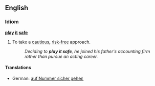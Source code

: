 ==English==

===Idiom===
'''[[play]] [[it]] [[safe]]'''

# {{idiom}} To take a [[cautious]], [[risk-free]] approach.
#: ''Deciding to '''play it safe''',  he joined his father's accounting firm rather than pursue an acting career.''

====Translations====
{{trans-top|take a cautious, risk-free approach}}
* German: [[auf Nummer sicher gehen]]
{{trans-mid}}
{{trans-bottom}}